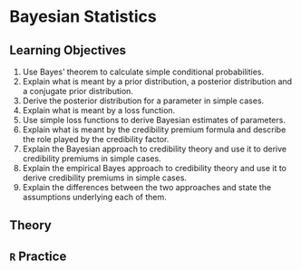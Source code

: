 # Bayesian Statistics

## Learning Objectives {-#objectives-bayesian-stats}

1. Use Bayes’ theorem to calculate simple conditional probabilities.
2. Explain what is meant by a prior distribution, a posterior distribution and a conjugate prior distribution.
3. Derive the posterior distribution for a parameter in simple cases.
4. Explain what is meant by a loss function.
5. Use simple loss functions to derive Bayesian estimates of parameters.
6. Explain what is meant by the credibility premium formula and describe the role played by the credibility factor.
7. Explain the Bayesian approach to credibility theory and use it to derive credibility premiums in simple cases.
8. Explain the empirical Bayes approach to credibility theory and use it to derive credibility premiums in simple cases.
9. Explain the differences between the two approaches and state the assumptions underlying each of them.

## Theory {-#theory-bayesian-stats}

## `R` Practice {-#practice-bayesian-stats}